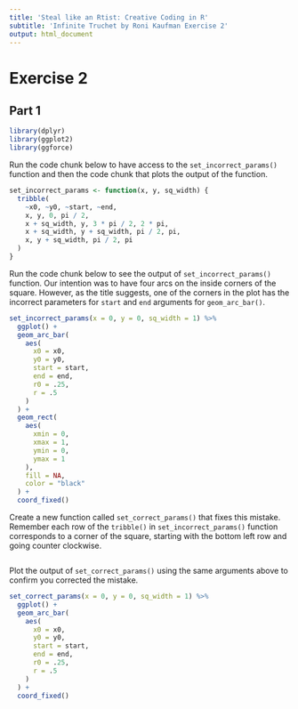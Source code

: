 ```yaml
---
title: 'Steal like an Rtist: Creative Coding in R'
subtitle: 'Infinite Truchet by Roni Kaufman Exercise 2'
output: html_document
---
```


# Exercise 2

## Part 1

```r
library(dplyr)
library(ggplot2)
library(ggforce)
```

Run the code chunk below to have access to the `set_incorrect_params()` function and then the code chunk that plots the output of the function.

```r
set_incorrect_params <- function(x, y, sq_width) {
  tribble(
    ~x0, ~y0, ~start, ~end,
    x, y, 0, pi / 2,
    x + sq_width, y, 3 * pi / 2, 2 * pi,
    x + sq_width, y + sq_width, pi / 2, pi,
    x, y + sq_width, pi / 2, pi
  )
}
```

Run the code chunk below to see the output of `set_incorrect_params()` function. Our intention was to have four arcs on the inside corners of the square. However, as the title suggests, one of the corners in the plot has the incorrect parameters for `start` and `end` arguments for `geom_arc_bar()`. 

```r
set_incorrect_params(x = 0, y = 0, sq_width = 1) %>%
  ggplot() +
  geom_arc_bar(
    aes(
      x0 = x0,
      y0 = y0,
      start = start,
      end = end,
      r0 = .25,
      r = .5
    )
  ) +
  geom_rect(
    aes(
      xmin = 0,
      xmax = 1,
      ymin = 0,
      ymax = 1
    ),
    fill = NA,
    color = "black"
  ) +
  coord_fixed()
```

Create a new function called `set_correct_params()` that fixes this mistake. Remember each row of the `tribble()` in `set_incorrect_params()` function corresponds to a corner of the square, starting with the bottom left row and going counter clockwise. 

```r
```

Plot the output of `set_correct_params()` using the same arguments above to confirm you corrected the mistake. 

```r
set_correct_params(x = 0, y = 0, sq_width = 1) %>%
  ggplot() +
  geom_arc_bar(
    aes(
      x0 = x0,
      y0 = y0,
      start = start,
      end = end,
      r0 = .25,
      r = .5
    )
  ) +
  coord_fixed()
```
